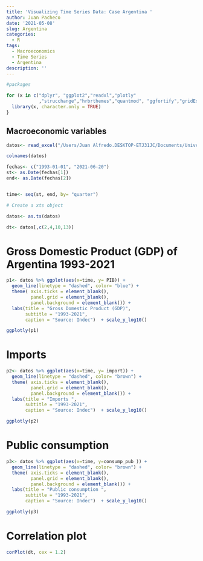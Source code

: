 ```yaml
---
title: 'Visualizing Time Series Data: Case Argentina '
author: Juan Pacheco
date: '2021-05-08'
slug: Argentina
categories:
  - R
tags:
  - Macroeconomics
  - Time Series
  - Argentina
description: ''
---
```


```r
#packages 

for (x in c("dplyr", "ggplot2","readxl","plotly"
            ,"strucchange","hrbrthemes","quantmod", "ggfortify","gridExtra","psych")) {
  library(x, character.only = TRUE)
} 

```

## Macroeconomic variables


```r
datos<- read_excel("/Users/Juan Alfredo.DESKTOP-ETJ31JC/Documents/Universidad/Termino 2020 2S/R Samples/Pagina/PIB Argentina_1.xlsx")

colnames(datos)

```

```r
fechas<- c("1993-01-01", "2021-06-20")
st<- as.Date(fechas[1])
end<- as.Date(fechas[2])


time<- seq(st, end, by= "quarter")
```



```r
# Create a xts object

datos<- as.ts(datos)
```

```r
dt<- datos[,c(2,4,10,13)]
```

# Gross Domestic Product (GDP) of Argentina 1993-2021

```r
p1<- datos %>% ggplot(aes(x=time, y= PIB)) + 
  geom_line(linetype = "dashed", color= "blue") + 
  theme( axis.ticks = element_blank(),
         panel.grid = element_blank(),
         panel.background = element_blank()) + 
  labs(title = "Gross Domestic Product (GDP)", 
       subtitle = "1993-2021", 
       caption = "Source: Indec")  + scale_y_log10()
```

```r
ggplotly(p1)
```

# Imports

```r
p2<- datos %>% ggplot(aes(x=time, y= import)) + 
  geom_line(linetype = "dashed", color= "brown") + 
  theme( axis.ticks = element_blank(),
         panel.grid = element_blank(),
         panel.background = element_blank()) + 
  labs(title = "Imports ", 
       subtitle = "1993-2021", 
       caption = "Source: Indec")  + scale_y_log10()

```

```r
ggplotly(p2)
```

# Public consumption 

```r
p3<- datos %>% ggplot(aes(x=time, y=consump_pub )) + 
  geom_line(linetype = "dashed", color= "brown") + 
  theme( axis.ticks = element_blank(),
         panel.grid = element_blank(),
         panel.background = element_blank()) + 
  labs(title = "Public consumption ", 
       subtitle = "1993-2021", 
       caption = "Source: Indec")  + scale_y_log10()
```

```r
ggplotly(p3)
```

# Correlation plot 

```r
corPlot(dt, cex = 1.2)
```

